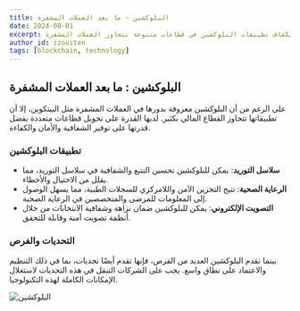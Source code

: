 ```yaml
---
title: البلوكشين - ما بعد العملات المشفرة
date: 2024-08-01
excerpt: استكشاف تطبيقات البلوكشين في قطاعات متنوعة تتجاوز العملات المشفرة.
author_id: izouiten
tags: [blockchain, technology]
---
```


## البلوكشين : ما بعد العملات المشفرة

على الرغم من أن البلوكشين معروفة بدورها في العملات المشفرة مثل البيتكوين، إلا أن تطبيقاتها تتجاوز القطاع المالي بكثير. لديها القدرة على تحويل قطاعات متعددة بفضل قدرتها على توفير الشفافية والأمان والكفاءة.

### تطبيقات البلوكشين

- **سلاسل التوريد**: يمكن للبلوكشين تحسين التتبع والشفافية في سلاسل التوريد، مما يقلل من الاحتيال والأخطاء.
- **الرعاية الصحية**: تتيح التخزين الآمن واللامركزي للسجلات الطبية، مما يسهل الوصول إلى المعلومات للمرضى والمتخصصين في الرعاية الصحية.
- **التصويت الإلكتروني**: يمكن للبلوكشين ضمان نزاهة وشفافية الانتخابات من خلال أنظمة تصويت آمنة وقابلة للتحقق.

### التحديات والفرص

بينما تقدم البلوكشين العديد من الفرص، فإنها تقدم أيضًا تحديات، بما في ذلك التنظيم والاعتماد على نطاق واسع. يجب على الشركات التنقل في هذه التحديات لاستغلال الإمكانات الكاملة لهذه التكنولوجيا.

![البلوكشين](https://source.unsplash.com/1600x900/?blockchain)

